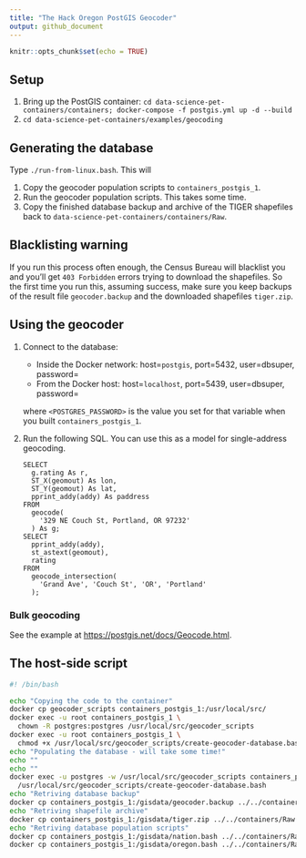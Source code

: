 ```yaml
---
title: "The Hack Oregon PostGIS Geocoder"
output: github_document
---
```


```r
knitr::opts_chunk$set(echo = TRUE)
```

## Setup
1. Bring up the PostGIS container: `cd data-science-pet-containers/containers; docker-compose -f postgis.yml up -d --build`
2. `cd data-science-pet-containers/examples/geocoding`

## Generating the database
Type `./run-from-linux.bash`. This will

1. Copy the geocoder population scripts to `containers_postgis_1`.
2. Run the geocoder population scripts. This takes some time.
3. Copy the finished database backup and archive of the TIGER shapefiles back to `data-science-pet-containers/containers/Raw`.

## Blacklisting warning
If you run this process often enough, the Census Bureau will blacklist you and you'll get `403 Forbidden` errors trying to download the shapefiles. So the first time you run this, assuming success, make sure you keep backups of the result file `geocoder.backup` and the downloaded shapefiles `tiger.zip`. 

## Using the geocoder
1. Connect to the database:
    * Inside the Docker network: host=`postgis`, port=5432, user=dbsuper, password=<POSTGRES_PASSWORD>
    * From the Docker host: host=`localhost`, port=5439, user=dbsuper, password=<POSTGRES_PASSWORD>
    
    where `<POSTGRES_PASSWORD>` is the value you set for that variable when you built `containers_postgis_1`.
2. Run the following SQL. You can use this as a model for single-address geocoding.

    ```
    SELECT
      g.rating As r,
      ST_X(geomout) As lon,
      ST_Y(geomout) As lat,
      pprint_addy(addy) As paddress
    FROM
      geocode(
        '329 NE Couch St, Portland, OR 97232'
      ) As g;
    SELECT
      pprint_addy(addy),
      st_astext(geomout),
      rating
    FROM
      geocode_intersection(
        'Grand Ave', 'Couch St', 'OR', 'Portland'
      );
    ```

### Bulk geocoding
See the example at <https://postgis.net/docs/Geocode.html>.

## The host-side script
```bash
#! /bin/bash

echo "Copying the code to the container"
docker cp geocoder_scripts containers_postgis_1:/usr/local/src/
docker exec -u root containers_postgis_1 \
  chown -R postgres:postgres /usr/local/src/geocoder_scripts
docker exec -u root containers_postgis_1 \
  chmod +x /usr/local/src/geocoder_scripts/create-geocoder-database.bash
echo "Populating the database - will take some time!"
echo ""
echo ""
docker exec -u postgres -w /usr/local/src/geocoder_scripts containers_postgis_1 \
  /usr/local/src/geocoder_scripts/create-geocoder-database.bash
echo "Retriving database backup"
docker cp containers_postgis_1:/gisdata/geocoder.backup ../../containers/Raw
echo "Retriving shapefile archive"
docker cp containers_postgis_1:/gisdata/tiger.zip ../../containers/Raw
echo "Retriving database population scripts"
docker cp containers_postgis_1:/gisdata/nation.bash ../../containers/Raw
docker cp containers_postgis_1:/gisdata/oregon.bash ../../containers/Raw
```

